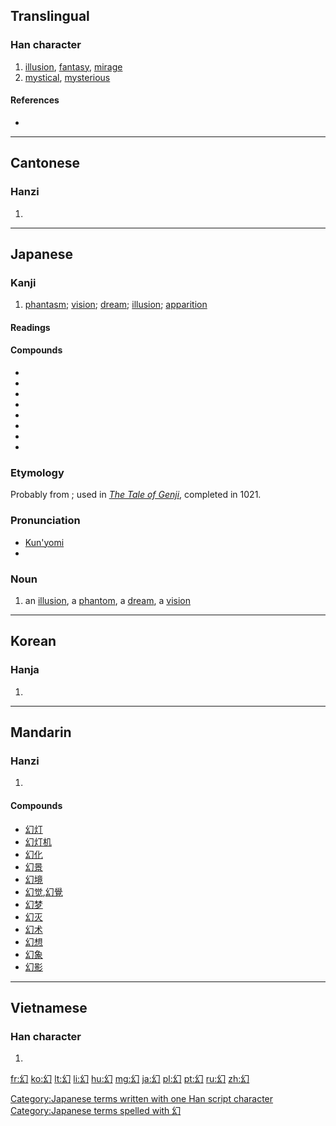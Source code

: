 ==Translingual==

===Han character===
{{Han char|rn=52|rad=幺|as=01|sn=4|four=2772<sub>0</sub>|canj=女戈尸 (VIS), X女戈尸 (XVIS)|ids=⿰[[幺]][[𠃌]]}}

# [[illusion]], [[fantasy]], [[mirage]]
# [[mystical]], [[mysterious]]

====References====
* {{Han ref|kx=0341.130|dkj=09190|dj=0650.070|hdz=21093.030|uh=5E7B|ud=24187|bh=A4DB|bd=42203}}

----

==Cantonese==

===Hanzi===
{{yue-hanzi|jyut=|y=waan6}}

# {{defn|lang=yue|sort=幺01}}

----

==Japanese==

===Kanji===
{{ja-kanji|grade=c|rs=幺01}}

# [[phantasm]]; [[vision]]; [[dream]]; [[illusion]]; [[apparition]]

====Readings====
{{ja-readings
|goon=[[げん]] (gen)
|kun=[[まぼろし]] (maboroshi)
}}

====Compounds====
* {{l|ja|魔幻|tr={{l|ja|まげん}}, ''[[magen]]''}}
* {{l|ja|幻影|tr={{l|ja|げんえい}}, ''[[gen'ei]]''}}
* {{l|ja|幻灯|tr={{l|ja|げんとう}}, ''[[gentō]]''}}
* {{l|ja|幻覚|tr={{l|ja|げんかく}}, ''[[genkaku]]''}}
* {{l|ja|幻術|tr={{l|ja|げんじゅつ}}, ''[[genjutsu]]''}}
* {{l|ja|幻滅|tr={{l|ja|げんめつ}}, ''[[genmetsu]]''}}
* {{l|ja|幻想|tr={{l|ja|げんそう}}, ''[[gensō]]''}}
* {{l|ja|夢幻|tr={{l|ja|むげん}}, ''[[mugen]]''}}

===Etymology===
Probably from {{etyl|ojp|ja|sort=まぼろし}}; used in ''[[w:The Tale of Genji|The Tale of Genji]]'', completed in 1021.

===Pronunciation===
* [[訓読み|Kun'yomi]]
* {{IPA|lang=ja|[ma̠bo̞ɽo̞ɕi]}}

===Noun===
{{ja-noun|k|hira=まぼろし|rom=maboroshi}}

# an [[illusion]], a [[phantom]], a [[dream]], a [[vision]]

[[Category:Japanese terms written with one Han script character]]
[[Category:Japanese terms spelled with 幻]]
----

==Korean==

===Hanja===
{{ko-hanja|hangeul=[[환]]|rv=hwan|mr=hwan}}

# {{defn|lang=ko|sort=幺01}}

----

==Mandarin==

===Hanzi===
{{cmn-hanzi|pin=[[huàn]] ([[huan4]])|wg=huan<sup>4</sup>}}

# {{defn|lang=cmn|sort=幺01}}

====Compounds====
* [[幻灯]]
* [[幻灯机]]
* [[幻化]]
* [[幻景]]
* [[幻境]]
* [[幻觉]],[[幻覺]]
* [[幻梦]]
* [[幻灭]]
* [[幻术]]
* [[幻想]]
* [[幻象]]
* [[幻影]]

----

==Vietnamese==

===Han character===
{{vi-hantu|[[ảo]], [[hoẻn]], [[huyễn]]|rs=幺01}}

# {{defn|lang=vi|sort=幺01}}

[[fr:幻]]
[[ko:幻]]
[[lt:幻]]
[[li:幻]]
[[hu:幻]]
[[mg:幻]]
[[ja:幻]]
[[pl:幻]]
[[pt:幻]]
[[ru:幻]]
[[zh:幻]]